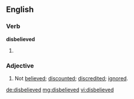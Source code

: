 ==English==

===Verb===
'''disbelieved'''

# {{past of|disbelieve}}

===Adjective===
{{en-adj}}

# Not [[believed]]; [[discounted]]; [[discredited]]; [[ignored]].

[[de:disbelieved]]
[[mg:disbelieved]]
[[vi:disbelieved]]